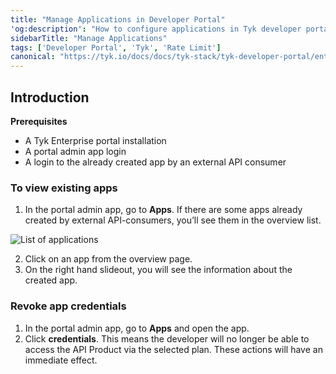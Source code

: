 ```yaml
---
title: "Manage Applications in Developer Portal"
'og:description': "How to configure applications in Tyk developer portal"
sidebarTitle: "Manage Applications"
tags: ['Developer Portal', 'Tyk', 'Rate Limit']
canonical: "https://tyk.io/docs/docs/tyk-stack/tyk-developer-portal/enterprise-developer-portal/api-access/manage-apps-credentials"
---
```


## Introduction

**Prerequisites**

- A Tyk Enterprise portal installation
- A portal admin app login
- A login to the already created app by an external API consumer

### To view existing apps

1. In the portal admin app, go to **Apps**. If there are some apps already created by external API-consumers, you’ll see them in the overview list.
<img src="/img/dashboard/portal-management/enterprise-portal/list-of-app-admin-app.png" alt="List of applications" />

2. Click on an app from the overview page.
3. On the right hand slideout, you will see the information about the created app.

### Revoke app credentials

1. In the portal admin app, go to **Apps** and open the app.
2. Click **credentials**. This means the developer will no longer be able to access the API Product via the selected plan. These actions will have an immediate effect.

